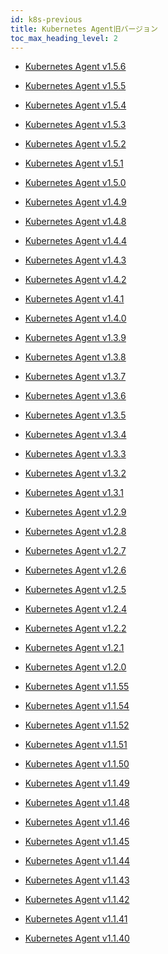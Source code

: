 ```yaml
---
id: k8s-previous
title: Kubernetes Agent旧バージョン
toc_max_heading_level: 2
---
```


- [Kubernetes Agent v1.5.6](k8s-1_5_6)

- [Kubernetes Agent v1.5.5](k8s-1_5_5)

- [Kubernetes Agent v1.5.4](k8s-1_5_4)

- [Kubernetes Agent v1.5.3](k8s-1_5_3)

- [Kubernetes Agent v1.5.2](k8s-1_5_2)

- [Kubernetes Agent v1.5.1](k8s-1_5_1)

- [Kubernetes Agent v1.5.0](k8s-1_5_0)

- [Kubernetes Agent v1.4.9](k8s-1_4_9)

- [Kubernetes Agent v1.4.8](k8s-1_4_8)

- [Kubernetes Agent v1.4.4](k8s-1_4_4)

- [Kubernetes Agent v1.4.3](k8s-1_4_3)

- [Kubernetes Agent v1.4.2](k8s-1_4_2)

- [Kubernetes Agent v1.4.1](k8s-1_4_1)

- [Kubernetes Agent v1.4.0](k8s-1_4_0)

- [Kubernetes Agent v1.3.9](k8s-1_3_9)

- [Kubernetes Agent v1.3.8](k8s-1_3_8)

- [Kubernetes Agent v1.3.7](k8s-1_3_7)

- [Kubernetes Agent v1.3.6](k8s-1_3_6)

- [Kubernetes Agent v1.3.5](k8s-1_3_5)

- [Kubernetes Agent v1.3.4](k8s-1_3_4)

- [Kubernetes Agent v1.3.3](k8s-1_3_3)

- [Kubernetes Agent v1.3.2](k8s-1_3_2)

- [Kubernetes Agent v1.3.1](k8s-1_3_1)

- [Kubernetes Agent v1.2.9](k8s-1_2_9)

- [Kubernetes Agent v1.2.8](k8s-1_2_8)

- [Kubernetes Agent v1.2.7](k8s-1_2_7)

- [Kubernetes Agent v1.2.6](k8s-1_2_6)

- [Kubernetes Agent v1.2.5](k8s-1_2_5)

- [Kubernetes Agent v1.2.4](k8s-1_2_4)

- [Kubernetes Agent v1.2.2](k8s-1_2_2)

- [Kubernetes Agent v1.2.1](k8s-1_2_1)

- [Kubernetes Agent v1.2.0](k8s-1_2_0)

- [Kubernetes Agent v1.1.55](k8s-1_1_55)

- [Kubernetes Agent v1.1.54](k8s-1_1_54)

- [Kubernetes Agent v1.1.52](k8s-1_1_52)

- [Kubernetes Agent v1.1.51](k8s-1_1_51)

- [Kubernetes Agent v1.1.50](k8s-1_1_50)

- [Kubernetes Agent v1.1.49](k8s-1_1_49)

- [Kubernetes Agent v1.1.48](k8s-1_1_48)

- [Kubernetes Agent v1.1.46](k8s-1_1_46)

- [Kubernetes Agent v1.1.45](k8s-1_1_45)

- [Kubernetes Agent v1.1.44](k8s-1_1_44)

- [Kubernetes Agent v1.1.43](k8s-1_1_43)

- [Kubernetes Agent v1.1.42](k8s-1_1_42)

- [Kubernetes Agent v1.1.41](k8s-1_1_41)

- [Kubernetes Agent v1.1.40](k8s-1_1_40)
